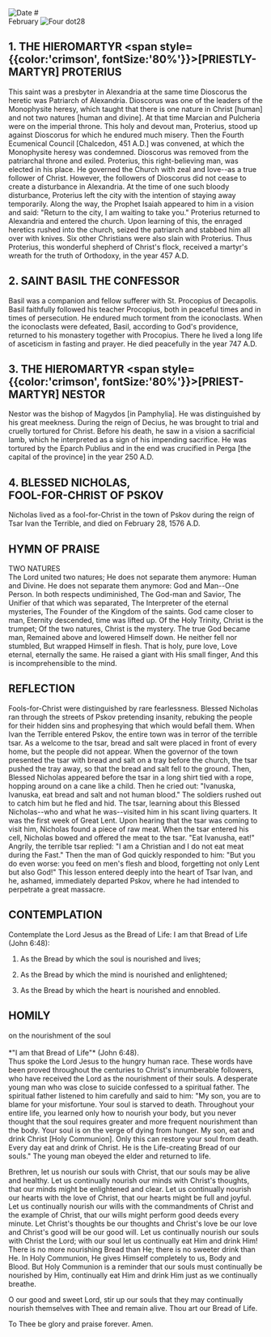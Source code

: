 
<RunningHead />
<Image src="/title-imprint.png" height={50} width={50} alt="Date" className="title-imprint"/>
# <div id="date">February <Image className="four-dot" src="/four-dot.png" height={15} width={15} alt="Four dot" />28</div>

## 1. THE HIEROMARTYR <span style={{color:'crimson', fontSize:'80%'}}>[PRIESTLY-MARTYR]</span> PROTERIUS

This saint was a presbyter in Alexandria at the same time Dioscorus the heretic was Patriarch of Alexandria. Dioscorus was one of the leaders of the Monophysite heresy, which taught that there is one nature in Christ [human] and not two natures [human and divine]. At that time Marcian and Pulcheria were on the imperial throne. This holy and devout man, Proterius, stood up against Dioscorus for which he endured much misery. Then the Fourth Ecumenical Council [Chalcedon, 451 A.D.] was convened, at which the Monophysite heresy was condemned. Dioscorus was removed from the patriarchal throne and exiled. Proterius, this right-believing man, was elected in his place. He governed the Church with zeal and love--as a true follower of Christ. However, the followers of Dioscorus did not cease to create a disturbance in Alexandria. At the time of one such bloody disturbance, Proterius left the city with the intention of staying away temporarily. Along the way, the Prophet Isaiah appeared to him in a vision and said: "Return to the city, I am waiting to take you." Proterius returned to Alexandria and entered the church. Upon learning of this, the enraged heretics rushed into the church, seized the patriarch and stabbed him all over with knives. Six other Christians were also slain with Proterius. Thus Proterius, this wonderful shepherd of Christ's flock, received a martyr's wreath for the truth of Orthodoxy, in the year 457 A.D.

## 2. SAINT BASIL THE CONFESSOR

Basil was a companion and fellow sufferer with St. Procopius of Decapolis. Basil faithfully followed his teacher Procopius, both in peaceful times and in times of persecution. He endured much torment from the iconoclasts.  When the iconoclasts were defeated, Basil, according to God's providence, returned to his monastery together with Procopius. There he lived a long life of asceticism in fasting and prayer. He died peacefully in the year 747 A.D.

## 3. THE HIEROMARTYR <span style={{color:'crimson', fontSize:'80%'}}>[PRIEST-MARTYR]</span> NESTOR

Nestor was the bishop of Magydos [in Pamphylia]. He was distinguished by his great meekness. During the reign of Decius, he was brought to trial and cruelly tortured for Christ. Before his death, he saw in a vision a sacrificial lamb, which he interpreted as a sign of his impending sacrifice. He was tortured by the Eparch Publius and in the end was crucified in Perga [the capital of the province] in the year 250 A.D.

## 4. BLESSED NICHOLAS,<br />FOOL-FOR-CHRIST OF PSKOV

Nicholas lived as a fool-for-Christ in the town of Pskov during the reign of Tsar Ivan the Terrible, and died on February 28, 1576 A.D.


## HYMN OF PRAISE
<div style={{textAlign:'center', color:'crimson', fontWeight:'bold'}}>
TWO NATURES
</div>
The Lord united two natures;  
He does not separate them anymore:  
Human and Divine.  
He does not separate them anymore:  
God and Man--One Person.  
In both respects undiminished,  
The God-man and Savior,  
The Unifier of that which was separated,  
The Interpreter of the eternal mysteries,  
The Founder of the Kingdom of the saints.  
God came closer to man,  
Eternity descended, time was lifted up.  
Of the Holy Trinity, Christ is the trumpet;  
Of the two natures, Christ is the mystery.  
The true God became man,  
Remained above and lowered Himself down.  
He neither fell nor stumbled,  
But wrapped Himself in flesh.  
That is holy, pure love,  
Love eternal, eternally the same.  
He raised a giant with His small finger,  
And this is incomprehensible to the mind.  

## REFLECTION

Fools-for-Christ were distinguished by rare fearlessness. Blessed Nicholas ran through the streets of Pskov pretending insanity, rebuking the people for their hidden sins and prophesying that which would befall them. When Ivan the Terrible entered Pskov, the entire town was in terror of the terrible tsar. As a welcome to the tsar, bread and salt were placed in front of every home, but the people did not appear. When the governor of the town presented the tsar with bread and salt on a tray before the church, the tsar pushed the tray away, so that the bread and salt fell to the ground. Then, Blessed Nicholas appeared before the tsar in a long shirt tied with a rope, hopping around on a cane like a child. Then he cried out: "Ivanuska, Ivanuska, eat bread and salt and not human blood." The soldiers rushed out to catch him but he fled and hid. The tsar, learning about this Blessed Nicholas--who and what he was--visited him in his scant living quarters. It was the first week of Great Lent. Upon hearing that the tsar was coming to visit him, Nicholas found a piece of raw meat. When the tsar entered his cell, Nicholas bowed and offered the meat to the tsar. "Eat Ivanusha, eat!" Angrily, the terrible tsar replied: "I am a Christian and I do not eat meat during the Fast." Then the man of God quickly responded to him: "But you do even worse: you feed on men's flesh and blood, forgetting not only Lent but also God!" This lesson entered deeply into the heart of Tsar Ivan, and he, ashamed, immediately departed Pskov, where he had intended to perpetrate a great massacre.


## CONTEMPLATION

Contemplate the Lord Jesus as the Bread of Life: I am that Bread of Life (John 6:48):

1. As the Bread by which the soul is nourished and lives;

2. As the Bread by which the mind is nourished and enlightened;

3. As the Bread by which the heart is nourished and ennobled.


## HOMILY
<div style={{textAlign:'center', color:'crimson', fontWeight:'bold'}}>
on the nourishment of the soul
</div><br />
<div style={{textAlign:'right'}}>
*"I am that Bread of Life"* (John 6:48).
</div>
Thus spoke the Lord Jesus to the hungry human race. These words have been proved throughout the centuries to Christ's innumberable followers, who have received the Lord as the nourishment of their souls. A desperate young man who was close to suicide confessed to a spiritual father. The spiritual father listened to him carefully and said to him: "My son, you are to blame for your misfortune. Your soul is starved to death. Throughout your entire life, you learned only how to nourish your body, but you never thought that the soul requires greater and more frequent nourishment than the body. Your soul is on the verge of dying from hunger. My son, eat and drink Christ [Holy Communion]. Only this can restore your soul from death. Every day eat and drink of Christ. He is the Life-creating Bread of our souls." The young man obeyed the elder and returned to life.

Brethren, let us nourish our souls with Christ, that our souls may be alive and healthy. Let us continually nourish our minds with Christ's thoughts, that our minds might be enlightened and clear. Let us continually nourish our hearts with the love of Christ, that our hearts might be full and joyful. Let us continually nourish our wills with the commandments of Christ and the example of Christ, that our wills might perform good deeds every minute. Let Christ's thoughts be our thoughts and Christ's love be our love and Christ's good will be our good will. Let us continually nourish our souls with Christ the Lord; with our soul let us continually eat Him and drink Him! There is no more nourishing Bread than He; there is no sweeter drink than He. In Holy Communion, He gives Himself completely to us, Body and Blood. But Holy Communion is a reminder that our souls must continually be nourished by Him, continually eat Him and drink Him just as we continually breathe.

O our good and sweet Lord, stir up our souls that they may continually nourish themselves with Thee and remain alive. Thou art our Bread of Life.

To Thee be glory and praise forever. Amen.